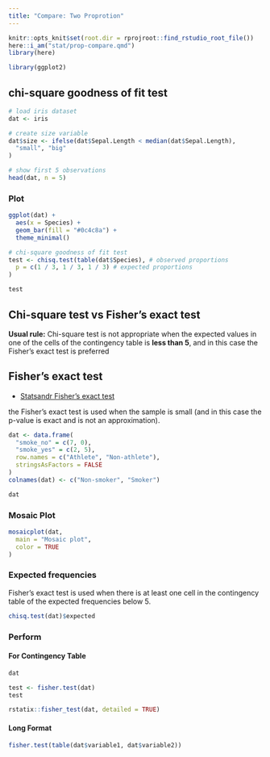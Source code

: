 ```yaml
---
title: "Compare: Two Proprotion"
---
```


```r
knitr::opts_knit$set(root.dir = rprojroot::find_rstudio_root_file())
here::i_am("stat/prop-compare.qmd")
library(here)
```

```r
library(ggplot2)
```


## chi-square goodness of fit test

```r
# load iris dataset
dat <- iris

# create size variable
dat$size <- ifelse(dat$Sepal.Length < median(dat$Sepal.Length),
  "small", "big"
)

# show first 5 observations
head(dat, n = 5)
```


### Plot

```r
ggplot(dat) +
  aes(x = Species) +
  geom_bar(fill = "#0c4c8a") +
  theme_minimal()
```


```r
# chi-square goodness of fit test
test <- chisq.test(table(dat$Species), # observed proportions
  p = c(1 / 3, 1 / 3, 1 / 3) # expected proportions
)

test
```



## Chi-square test vs Fisher's exact test

**Usual rule:** Chi-square test is not appropriate when the expected values in one of the cells of the contingency table is **less than 5**, and in this case the Fisher’s exact test is preferred 


## Fisher's exact test

- [Statsandr Fisher's exact test](https://statsandr.com/blog/fisher-s-exact-test-in-r-independence-test-for-a-small-sample/)

the Fisher’s exact test is used when the sample is small (and in this case the 
p-value is exact and is not an approximation).


```r
dat <- data.frame(
  "smoke_no" = c(7, 0),
  "smoke_yes" = c(2, 5),
  row.names = c("Athlete", "Non-athlete"),
  stringsAsFactors = FALSE
)
colnames(dat) <- c("Non-smoker", "Smoker")

dat
```

### Mosaic Plot

```r
mosaicplot(dat,
  main = "Mosaic plot",
  color = TRUE
)
```

### Expected frequencies

Fisher’s exact test is used when there is at least one cell in the contingency table of the expected frequencies below 5.

```r
chisq.test(dat)$expected
```

### Perform

#### For Contingency Table

```r
dat
```


```r
test <- fisher.test(dat)
test
```

```r
rstatix::fisher_test(dat, detailed = TRUE)
```


#### Long Format

```r
fisher.test(table(dat$variable1, dat$variable2))
```

